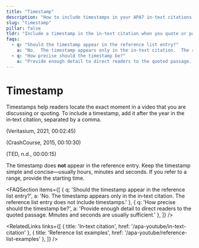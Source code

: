 ```yaml
---
title: "Timestamp"
description: "How to include timestamps in your APA7 in‑text citations when referring to a specific part of a YouTube video."
slug: "timestamp"
pillar: false
tldr: "Include a timestamp in the in‑text citation when you quote or paraphrase a specific segment of a YouTube video. The timestamp is formatted as HH:MM:SS and follows the year."
faqs:
  - q: "Should the timestamp appear in the reference list entry?"
    a: "No.  The timestamp appears only in the in‑text citation.  The reference list entry does not include timestamps."
  - q: "How precise should the timestamp be?"
    a: "Provide enough detail to direct readers to the quoted passage.  Minutes and seconds are usually sufficient."
---
```


# Timestamp

<AnswerCard title="TL;DR" tldr="Include a timestamp in the in‑text citation when you quote or paraphrase a specific segment of a YouTube video. The timestamp is formatted as HH:MM:SS and follows the year." />

Timestamps help readers locate the exact moment in a video that you
are discussing or quoting.  To include a timestamp, add it after
the year in the in‑text citation, separated by a comma.

<DataBox title="Example citations with timestamps">
  <p>(Veritasium, 2021, 00:02:45)</p>
  <p>(CrashCourse, 2015, 00:10:30)</p>
  <p>(TED, n.d., 00:00:15)</p>
</DataBox>

The timestamp does **not** appear in the reference entry.  Keep the
timestamp simple and concise—usually hours, minutes and seconds.  If
you refer to a range, provide the starting time.

<AdSlot />

<FAQSection items={[
  { q: 'Should the timestamp appear in the reference list entry?', a: 'No.  The timestamp appears only in the in‑text citation.  The reference list entry does not include timestamps.' },
  { q: 'How precise should the timestamp be?', a: 'Provide enough detail to direct readers to the quoted passage.  Minutes and seconds are usually sufficient.' },
]} />

<RelatedLinks links={[
  { title: 'In‑text citation', href: '/apa-youtube/in-text-citation' },
  { title: 'Reference list examples', href: '/apa-youtube/reference-list-examples' },
]} />